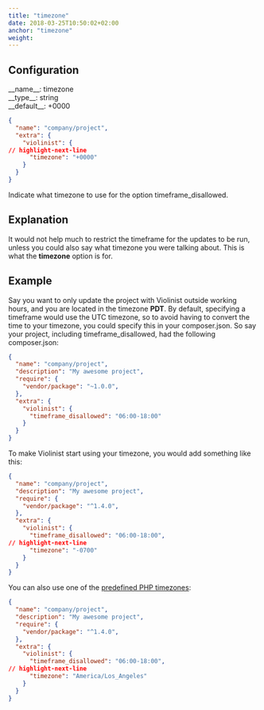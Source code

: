 ```yaml
---
title: "timezone"
date: 2018-03-25T10:50:02+02:00
anchor: "timezone"
weight: 
---
```


## Configuration

<div class="config-wrapper"><div class="config">__name__: timezone</div>
<div class="config">__type__: string</div>
<div class="config">__default__: +0000</div></div>

```json showLineNumbers
{
  "name": "company/project",
  "extra": {
    "violinist": {
// highlight-next-line
      "timezone": "+0000"
    }
  }
}
```

Indicate what timezone to use for the option timeframe_disallowed.

## Explanation

It would not help much to restrict the timeframe for the updates to be run, unless you could also say what timezone you were talking about. This is what the __timezone__ option is for.

## Example

Say you want to only update the project with Violinist outside working hours, and you are located in the timezone __PDT__. By default, specifying a timeframe would use the UTC timezone, so to avoid having to convert the time to your timezone, you could specify this in your composer.json. So say your project, including timeframe_disallowed, had the following composer.json: 

```json showLineNumbers
{
  "name": "company/project",
  "description": "My awesome project",
  "require": {
    "vendor/package": "~1.0.0",
  },
  "extra": {
    "violinist": {
      "timeframe_disallowed": "06:00-18:00"
    }
  }
}
```


To make Violinist start using your timezone, you would add something like this:


```json showLineNumbers
{
  "name": "company/project",
  "description": "My awesome project",
  "require": {
    "vendor/package": "^1.4.0",
  },
  "extra": {
    "violinist": {
      "timeframe_disallowed": "06:00-18:00",
// highlight-next-line
      "timezone": "-0700"
    }
  }
}
```

You can also use one of the [predefined PHP timezones](http://php.net/manual/en/timezones.php):

```json showLineNumbers
{
  "name": "company/project",
  "description": "My awesome project",
  "require": {
    "vendor/package": "^1.4.0",
  },
  "extra": {
    "violinist": {
      "timeframe_disallowed": "06:00-18:00",
// highlight-next-line
      "timezone": "America/Los_Angeles"
    }
  }
}
```

